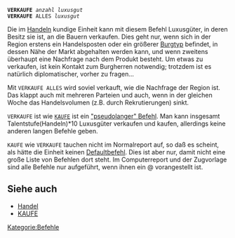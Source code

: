 <tt>'''VERKAUFE''' ''anzahl'' ''luxusgut''<br />
'''VERKAUFE''' ALLES ''luxusgut''</tt>

Die im [[Handel|Handeln]] kundige Einheit kann mit diesem Befehl Luxusgüter, in deren Besitz sie ist, an die Bauern verkaufen. Dies geht nur, wenn sich in der Region erstens ein Handelsposten oder ein größerer [[Burgen|Burgtyp]] befindet, in dessen Nähe der Markt abgehalten werden kann, und wenn zweitens überhaupt eine Nachfrage nach dem Produkt besteht. Um etwas zu verkaufen, ist kein Kontakt zum Burgherren notwendig; trotzdem ist es natürlich diplomatischer, vorher zu fragen...

Mit <tt>VERKAUFE ALLES</tt> wird soviel verkauft, wie die Nachfrage der Region ist. Das klappt auch mit mehreren Parteien und auch, wenn in der gleichen Woche das Handelsvolumen (z.B. durch Rekrutierungen) sinkt.

<tt>VERKAUFE</tt> ist wie <tt>[[KAUFE]]</tt> ist ein [[Befehl|"pseudolanger" Befehl]]. Man kann insgesamt Talentstufe(Handeln)*10 Luxusgüter verkaufen und kaufen, allerdings keine anderen langen Befehle geben.

<tt>KAUFE</tt> wie <tt>VERKAUFE</tt> tauchen nicht im Normalreport auf, so daß es scheint, als hätte die Einheit keinen [[Befehl|Defaultbefehl]]. Dies ist aber nur, damit nicht eine große Liste von Befehlen dort steht. Im Computerreport und der Zugvorlage sind alle Befehle nur aufgeführt, wenn ihnen ein @ vorangestellt ist.

== Siehe auch ==

* [[Handel]]
* [[KAUFE]]

[[Kategorie:Befehle]]